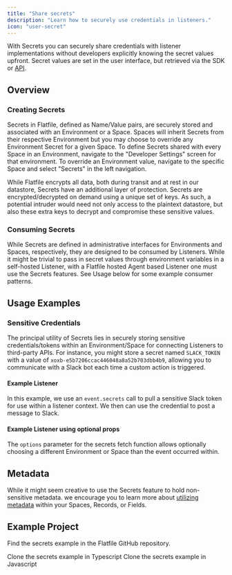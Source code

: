 ```yaml
---
title: "Share secrets"
description: "Learn how to securely use credentials in listeners."
icon: "user-secret"
---
```


With Secrets you can securely share credentials with listener implementations
without developers explicitly knowing the secret values upfront. Secret values
are set in the user interface, but retrieved via the SDK or
[API](https://reference.flatfile.com/api-reference/secrets/list-secrets).

## Overview

### Creating Secrets

Secrets in Flatfile, defined as Name/Value pairs, are securely stored and associated
with an Environment or a Space. Spaces will inherit Secrets from their respective
Environment but you may choose to override any Environment Secret
for a given Space. To define Secrets shared with every Space in an
Environment, navigate to the "Developer Settings" screen for that environment.
To override an Environment value, navigate to the specific Space and select "Secrets"
in the left navigation.

<Note>
  While Flatfile encrypts all data, both during transit and at rest in our
  datastore, Secrets have an additional layer of protection. Secrets are
  encrypted/decrypted on demand using a unique set of keys. As such, a potential
  intruder would need not only access to the plaintext datastore, but also these
  extra keys to decrypt and compromise these sensitive values.
</Note>

### Consuming Secrets

While Secrets are defined in administrative interfaces for Environments and Spaces,
respectively, they are designed to be consumed by Listeners. While it might be trivial
to pass in secret values through environment variables in a self-hosted
Listener, with a Flatfile hosted Agent based Listener one must use the Secrets
features. See Usage below for some example consumer patterns.

## Usage Examples

### Sensitive Credentials

The principal utility of Secrets lies in securely storing sensitive credentials/tokens
within an Environment/Space for connecting Listeners to third-party APIs. For
instance, you might store a secret named `SLACK_TOKEN` with a value of
`xoxb-e5b7206ccac446048a8a52b703dbb4b9`, allowing you to communicate with a
Slack bot each time a custom action is triggered.

#### Example Listener

In this example, we use an `event.secrets` call to pull a sensitive Slack token
for use within a listener context. We then can use the credential to post a
message to Slack.

<Snippet file="guides/secrets/block1.mdx" />

#### Example Listener using optional props

The `options` parameter for the secrets fetch function allows optionally choosing
a different Environment or Space than the event occurred within.

<Snippet file="guides/secrets/block2.mdx" />

## Metadata

While it might seem creative to use the Secrets feature to hold non-sensitive
metadata. we encourage you to learn more about [utilizing metadata](./metadata)
within your Spaces, Records, or Fields.

## Example Project

Find the secrets example in the Flatfile GitHub repository.

<CardGroup cols={2}>
  <Card
    title="typescript"
    icon="code-merge"
    href="https://github.com/FlatFilers/flatfile-docs-kitchen-sink/blob/main/typescript/secrets/index.ts"
  >
    Clone the secrets example in Typescript
  </Card>
  <Card
    title="javascript"
    icon="js"
    href="https://github.com/FlatFilers/flatfile-docs-kitchen-sink/blob/main/javascript/secrets/index.js"
  >
    Clone the secrets example in Javascript
  </Card>
</CardGroup>
